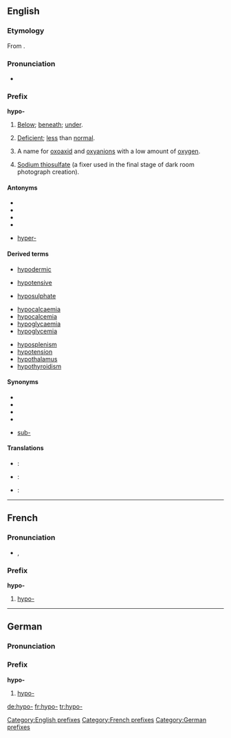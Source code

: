 ==English==

===Etymology===
From {{AGr.}} {{term|sc=polytonic||tr=hypó||[[under-]], below|lang=grc}}.

===Pronunciation===
* {{a|RP}} {{IPA|/ˈhaɪpəʊ—/}}

===Prefix===
'''hypo-'''

# {{anatomy}} [[below|Below]]; [[beneath]]; [[under]].
# {{medicine}} [[deficient|Deficient]]; [[less]] than [[normal]].
# {{rfv-sense}} {{chemistry}} A name for [[oxoaxid]] and [[oxyanion]]s with a low amount of [[oxygen]].
# {{rfv-sense}} {{photography}} [[sodium thiosulfate|Sodium thiosulfate]] (a fixer used in the final stage of dark room photograph creation).

====Antonyms====
* {{sense|Anatomical sense}}
* {{sense|Medical sense}}
* {{sense|Chemical sense}}
* {{sense|Photographic sense}}
* {{sense|'''Antonyms to be categorised'''}} [[hyper-]]

====Derived terms====
{{rel-top3|Terms derived from the ''hypo-'' prefix in the anatomical sense}}
* [[hypodermic]]
{{rel-mid3}}
{{rel-mid3}}
{{rel-bottom}}

{{rel-top3|Terms derived from the ''hypo-'' prefix in the medical sense}}
{{rel-mid3}}
{{rel-mid3}}
* [[hypotensive]]
{{rel-bottom}}

{{rel-top3|Terms derived from the ''hypo-'' prefix in the chemical sense}}
{{rel-mid3}}
{{rel-mid3}}
* [[hyposulphate]]
{{rel-bottom}}

{{rel-top3|Terms derived from the ''hypo-'' prefix in the photographic sense}}
{{rel-mid3}}
{{rel-mid3}}
{{rel-bottom}}

{{rel-top|''Derived terms to be categorised''}}
* [[hypocalcaemia]]
* [[hypocalcemia]]
* [[hypoglycaemia]]
* [[hypoglycemia]]
{{rel-mid}}
* [[hyposplenism]]
* [[hypotension]]
* [[hypothalamus]]
* [[hypothyroidism]]
{{rel-bottom}}

====Synonyms====
* {{sense|Anatomical sense}}
* {{sense|Medical sense}}
* {{sense|Chemical sense}}
* {{sense|Photographic sense}}
* {{sense|'''Antonyms to be categorised'''}} [[sub-]] {{i|Latinate}}

====Translations====
{{trans-top|Anatomical sense}}
{{trans-mid}}
{{trans-bottom}}

{{trans-top|Medical sense}}
{{trans-mid}}
{{trans-bottom}}

{{trans-top|Chemical sense}}
{{trans-mid}}
{{trans-bottom}}

{{trans-top|Photographic sense}}
{{trans-mid}}
{{trans-bottom}}

{{checktrans-top}}
* {{ttbc|German}}: {{t|de|hypo-}}
* {{ttbc|French}}: {{t|fr|hypo-}}
{{checktrans-mid}}
* {{ttbc|Italian}}: {{t|it|ipo-}}
{{checktrans-bottom}}

[[Category:English prefixes]]

----

==French==

===Pronunciation===
* {{IPA|i.pɔ}}, {{SAMPA|i.pO}}

===Prefix===
'''hypo-'''

# [[hypo-#English|hypo-]]

[[Category:French prefixes]]

----

==German==

===Pronunciation===
{{rfp|lang=de}}

===Prefix===
'''hypo-'''

# [[hypo-#English|hypo-]]

[[Category:German prefixes]]

[[de:hypo-]]
[[fr:hypo-]]
[[tr:hypo-]]